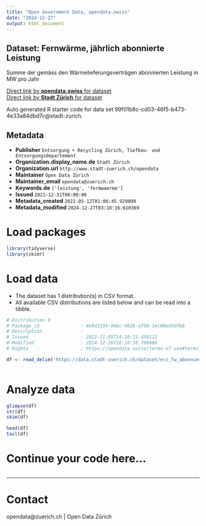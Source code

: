 ```yaml
---
title: "Open Government Data, opendata.swiss"
date: "2024-12-27"
output: html_document
---
```


## Dataset: Fernwärme, jährlich abonnierte Leistung


Summe der gemäss den Wärmelieferungsverträgen abonnierten Leistung in MW pro Jahr


[Direct link by **opendata.swiss** for dataset](https://opendata.swiss/de/dataset/fernwarme-jahrlich-abonnierte-leistung)<br>
[Direct link by **Stadt Zürich** for dataset](https://data.stadt-zuerich.ch/dataset/erz_fw_abonnierte_leistung)

Auto generated R starter code for data set 99f01b8c-cd03-46f5-b473-4e33a84dbd7c@stadt-zurich.

## Metadata

- **Publisher** `Entsorgung + Recycling Zürich, Tiefbau- und Entsorgungsdepartement`
- **Organization.display_name.de** `Stadt Zürich`
- **Organization.url** `http://www.stadt-zuerich.ch/opendata`
- **Maintainer** `Open Data Zürich`
- **Maintainer_email** `opendata@zuerich.ch`
- **Keywords.de** `['leistung', 'fermwaerme']`
- **Issued** `2021-12-31T00:00:00`
- **Metadata_created** `2022-05-12T01:06:45.929099`
- **Metadata_modified** `2024-12-27T03:18:16.610369`


# Load packages

```r

library(tidyverse)
library(skimr)

```

# Load data

-   The dataset has 1 distribution(s) in CSV format.
-   All available CSV distributions are listed below and can be read into a tibble.

```r

# Distribution 0
# Package_id               : 4e9d1334-966c-4026-af50-1ec80edddfb8
# Description              : 
# Issued                   : 2022-11-05T14:10:15.458112
# Modified                 : 2024-12-26T16:10:38.709886
# Rights                   : https://opendata.swiss/terms-of-use#terms_open

df <- read_delim('https://data.stadt-zuerich.ch/dataset/erz_fw_abonnierte_leistung/download/fw_abonnierte_leistung.csv')



```

# Analyze data

```r

glimpse(df)
str(df)
skim(df)

head(df)
tail(df)

```

# Continue your code here...

```r

```

------------------------------------------------------------------------

# Contact

opendata@zuerich.ch | Open Data Zürich
